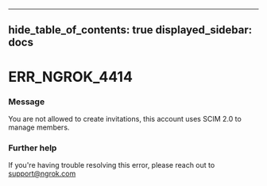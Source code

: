 

---
hide_table_of_contents: true
displayed_sidebar: docs
---


# ERR_NGROK_4414

### Message
You are not allowed to create invitations, this account uses SCIM 2.0 to manage members.

<ErrorDetails error="err_ngrok_4414" />



### Further help
If you're having trouble resolving this error, please reach out to [support@ngrok.com](mailto:support@ngrok.com?subject=Help%20with%20ERR_NGROK_4414)

